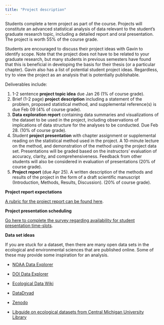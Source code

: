 ```yaml
---
title: "Project description"
---
```


Students complete a term project as part of the course. Projects will constitute an advanced statistical analysis of data relevant to the student's graduate research topic, including a detailed report and oral presentation. The project is worth 55% of the course grade.

Students are encouraged to discuss their project ideas with Gavin to identify scope. Note that the project does not have to be related to your graduate research, but many students in previous semesters have found that this is beneficial in developing the basis for their thesis (or a particular chapter). Gavin also has a list of potential student project ideas. Regardless, try to view the project as an analysis that is potentially publishable.

Deliverables include:

1.  1-2 sentence **project topic idea** due Jan 26 (1% of course grade).
2.  Brief (1-2 page) **project** **description** including a statement of the problem, proposed statistical method, and supplemental reference(s) is due Feb 09 (4% of course grade).
3.  **Data exploration report** containing data summaries and visualizations of the dataset to be used in the project, including observations of implications of data structure for the analyses to be conducted. Due Feb 28. (10% of course grade).
4.  Student **project presentation** with chapter assignment or supplemental reading on the statistical method used in the project. A 10-minute lecture on the method, and demonstration of the method using the project data set. Presentations will be graded based on the instructors' evaluation of accuracy, clarity, and comprehensiveness. Feedback from other students will also be considered in evaluation of presentations (20% of course grade).
5.  **Project report** (due Apr 25). A written description of the methods and results of the project in the form of a draft scientific manuscript (Introduction, Methods, Results, Discussion). (20% of course grade).

**Project report expectations**

[A rubric for the project report can be found here](documents/MAR536-SPR2023_project-rubric.pdf).

**Project presentation scheduling**

[Go here to complete the survey regarding availability for student presentation time-slots](https://forms.gle/5NWuRvNYJTMUEZVv9).

**Data set ideas**

If you are stuck for a dataset, then there are many open data sets in the ecological and environmental sciences that are published online. Some of these may provide some inspiration for an analysis.

-   [NOAA Data Explorer](https://data.noaa.gov/datasetsearch/)

-   [DOI Data Explorer](https://data.doi.gov/dataset)

-   [Ecological Data Wiki](https://ecologicaldata.org/find-data)

-   [DataDryad](https://datadryad.org/stash)

-   [Zenodo](https://zenodo.org/)

-   [Libguide on ecological datasets from Central Michigan University Library](https://libguides.cmich.edu/lifesciencedata/ecological)
